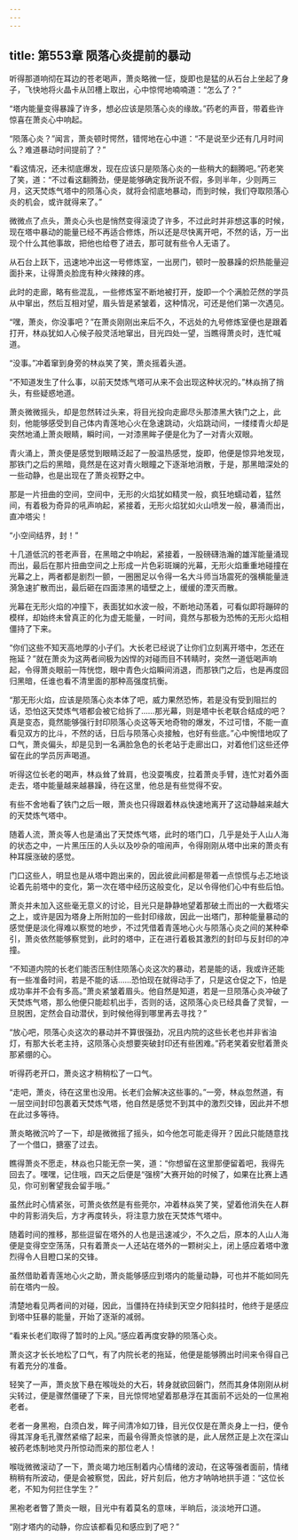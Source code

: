 ```yaml
---
---
---
```

title: 第553章 陨落心炎提前的暴动
---



听得那道响彻在耳边的苍老喝声，萧炎略微一怔，旋即也是猛的从石台上坐起了身子，飞快地将火晶卡从凹槽上取出，心中惊愕地喃喃道：“怎么了？”

“塔内能量变得暴躁了许多，想必应该是陨落心炎的缘故。”药老的声音，带着些许惊喜在萧炎心中响起。

“陨落心炎？”闻言，萧炎顿时愕然，错愕地在心中道：“不是说至少还有几月时间么？难道暴动时间提前了？”

“看这情况，还未彻底爆发，现在应该只是陨落心炎的一些稍大的翻腾吧。”药老笑了笑，道：“不过看这翻腾劲，便是能够确定我所说不假，多则半年，少则两三月，这天焚炼气塔中的陨落心炎，就将会彻底地暴动，而到时候，我们夺取陨落心炎的机会，或许就得来了。”

微微点了点头，萧炎心头也是悄然变得滚烫了许多，不过此时并非想这事的时候，现在塔中暴动的能量已经不再适合修炼，所以还是尽快离开吧，不然的话，万一出现个什么其他事故，把他也给卷了进去，那可就有些令人无语了。

从石台上跃下，迅速地冲出这一号修炼室，一出房门，顿时一股暴躁的炽热能量迎面扑来，让得萧炎脸庞有种火辣辣的疼。

此时的走廊，略有些混乱，一些修炼室不断地被打开，旋即一个个满脸茫然的学员从中窜出，然后互相对望，眉头皆是紧皱着，这种情况，可还是他们第一次遇见。

“嘿，萧炎，你没事吧？”在萧炎刚刚出来后不久，不远处的九号修炼室便也是跟着打开，林焱犹如人心候子般灵活地窜出，目光四处一望，当瞧得萧炎时，连忙喊道。

“没事。”冲着窜到身旁的林焱笑了笑，萧炎摇着头道。

“不知道发生了什么事，以前天焚炼气塔可从来不会出现这种状况的。”林焱捎了捎头，有些疑惑地道。

萧炎微微摇头，却是忽然转过头来，将目光投向走廊尽头那漆黑大铁门之上，此刻，他能够感受到自己体内青莲地心火在急速跳动，火焰跳动间，一缕缕青火却是突然地涌上萧炎眼睛，瞬时间，一对漆黑眸子便是化为了一对青火双眼。

青火涌上，萧炎便是感觉到眼睛泛起了一股温热感觉，旋即，他便是惊异地发现，那铁门之后的黑暗，竟然是在这对青火眼瞳之下逐渐地消散，于是，那黑暗深处的一些动静，也是出现在了萧炎视野之中。

那是一片扭曲的空间，空间中，无形的火焰犹如精灵一般，疯狂地蠕动着，猛然间，有着极为奇异的吼声响起，紧接着，无形火焰犹如火山喷发一般，暴涌而出，直冲塔尖！

“小空间结界，封！”

十几道低沉的苍老声音，在黑暗之中响起，紧接着，一股磅礴浩瀚的雄浑能量涌现而出，最后在那片扭曲空间之上形成一片色彩斑斓的光幕，无形火焰重重地碰撞在光幕之上，两者都是剧烈一颤，一圈圈足以令得一名大斗师当场震死的强横能量涟漪急速扩散而出，最后砸在四面漆黑的墙壁之上，缓缓的湮灭而散。

光幕在无形火焰的冲撞下，表面犹如水波一般，不断地动荡着，可看似即将蹦碎的模样，却始终未曾真正的化为虚无能量，一时间，竟然与那极为恐怖的无形火焰相僵持了下来。

“你们这些不知天高地厚的小子们。大长老已经说了让你们立刻离开塔中，怎还在拖延？”就在萧炎为这两者间极为凶悍的对碰而目不转睛时，突然一道低喝声响起，令得萧炎眼前一阵恍惚，眼中青色火焰瞬间消退，而那铁门之后，也是再度回归黑暗，任谁也看不清里面的那种高强度抗衡。

“那无形火焰，应该是陨落心炎本体了吧，威力果然恐怖，若是没有受到阻拦的话，恐怕这天焚炼气塔都会被它给拆了……那光幕，则是塔中长老联合结成的吧？真是变态，竟然能够强行封印陨落心炎这等天地奇物的爆发，不过可惜，不能一直看见双方的比斗，不然的话，日后与陨落心炎接触，也好有些底。”心中惋惜地叹了口气，萧炎偏头，却是见到一名满脸急色的长老站于走廊出口，对着他们这些还停留在此的学员厉声喝道。

听得这位长老的喝声，林焱耸了耸肩，也没耍嘴皮，拉着萧炎手臂，连忙对着外面走去，塔中能量越来越暴躁，待在这里，他总是有些觉得不安。

有些不舍地看了铁门之后一眼，萧炎也只得跟着林焱快速地离开了这动静越来越大的天焚炼气塔中。

随着人流，萧炎等人也是涌出了天焚炼气塔，此时的塔门口，几乎是处于人山人海的状态之中，一片黑压压的人头以及吵杂的喧闹声，令得刚刚从塔中出来的萧炎有种耳膜涨破的感觉。

门口这些人，明显也是从塔中跑出来的，因此彼此间都是带着一点惊慌与忐忑地谈论着先前塔中的变化，第一次在塔中经历这般变化，足以令得他们心中有些后怕。

萧炎并未加入这些毫无意义的讨论，目光只是静静地望着那破土而出的一大截塔尖之上，或许是因为塔身上所附加的一些封印缘故，因此一出塔门，那种能量暴动的感觉便是淡化得难以察觉的地步，不过凭借着青莲地心火与陨落心炎之间的某种牵引，萧炎依然能够察觉到，此时的塔中，正在进行着极其激烈的封印与反封印的冲撞。

“不知道内院的长老们能否压制住陨落心炎这次的暴动，若是能的话，我或许还能有一些准备时间，若是不能的话……恐怕现在就得动手了，只是这仓促之下，怕是成功率并不会有多高。”萧炎紧皱着眉头。他自然是知道，若是一旦陨落心炎冲破了天焚炼气塔，那么他便只能趁机出手，否则的话，这陨落心炎已经具备了灵智，一旦脱困，定然会自动潜伏，到时候他得到哪里再去寻找？”

“放心吧，陨落心炎这次的暴动并不算很强劲，况且内院的这些长老也并非省油灯，有那大长老主持，这陨落心炎想要突破封印还有些困难。”药老笑着安慰着萧炎那紧绷的心。

听得药老开口，萧炎这才稍稍松了一口气。

“走吧，萧炎，待在这里也没用。长老们会解决这些事的。”一旁，林焱忽然道，有一层空间封印包裹着天焚炼气塔，他自然是感觉不到其中的激烈交锋，因此并不想在此过多等待。

萧炎略微沉吟了一下，却是微微摇了摇头，如今他怎可能走得开？因此只能随意找了一个借口，搪塞了过去。

瞧得萧炎不愿走，林焱也只能无奈一笑，道：“你想留在这里那便留着吧，我得先回去了。嘿嘿，记住哦，四天之后便是“强榜”大赛开始的时候了，如果在比赛上遇见，你可别奢望我会留手哦。”

虽然此时心情紧张，可萧炎依然是有些莞尔，冲着林焱笑了笑，望着他消失在人群中的背影消失后，方才再度转头，将注意力放在天焚炼气塔中。

随着时间的推移，那些逗留在塔外的人也是迅速减少，不久之后，原本的人山人海便是变得空空荡荡，只有着萧炎一人还站在塔外的一颗树尖上，闭上感应着塔中激烈得令人目瞪口呆的交锋。

虽然借助着青莲地心火之助，萧炎能够感应到塔内的能量动静，可也并不能如同先前在塔内一般。

清楚地看见两者间的对碰，因此，当僵持在持续到天空夕阳斜挂时，他终于是感应到塔中狂暴的能量，开始了逐渐的减弱。

“看来长老们取得了暂时的上风。”感应着再度安静的陨落心炎。

萧炎这才长长地松了口气，有了内院长老的拖延，他便是能够腾出时间来令得自己有着充分的准备。

轻笑了一声，萧炎放下悬在喉咙处的大石，转身就欲回磐门，然而其身体刚刚从树尖转过，便是骤然僵硬了下来，目光惊愕地望着那悬浮在其面前不远处的一位黑袍老者。

老者一身黑袍，白须白发，眸子间清冷如刀锋，目光仅仅是在萧炎身上一扫，便令得其浑身毛孔骤然紧缩了起来，而最令得萧炎惊骇的是，此人居然正是上次在深山被药老炼制地灵丹所惊动而来的那位老人！

喉咙微微滚动了一下，萧炎竭力地压制着内心情绪的波动，在这等强者面前，情绪稍稍有所波动，便是会被察觉，因此，好片刻后，他方才呐呐地拱手道：“这位长老，不知为何拦住学生？”

黑袍老者瞥了萧炎一眼，目光中有着莫名的意味，半晌后，淡淡地开口道。

“刚才塔内的动静，你应该都看见和感应到了吧？”